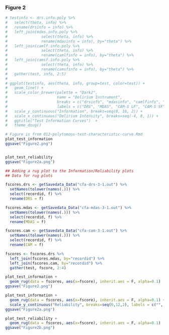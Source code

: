 
### Figure 2

```r

# testinfo <- drs.info.poly %>%
#   select(theta, info) %>%
#   rename(drsinfo = info) %>%
#   left_join(mdas.info.poly %>% 
#               select(theta, info) %>%
#               rename(mdasinfo = info), by="theta") %>%
#   left_join(camlf.info.poly %>%
#               select(theta, info) %>%
#               rename(camlfinfo = info), by="theta") %>%
#   left_join(camsf.info.poly %>%
#               select(theta, info) %>%
#               rename(camsfinfo = info), by="theta") %>%
#   gather(test, info, 2:5)
# 
# ggplot(testinfo, aes(theta, info, group=test, color=test)) +
#   geom_line() +
#   scale_color_brewer(palette = "Dark2", 
#                      name = "Delirium Instrument",
#                      breaks = c("drsinfo", "mdasinfo", "camlfinfo", "camsfinfo"),
#                      labels = c("DRS", "MDAS", "CAM-S LF", "CAM-S SF")) + 
#   scale_y_continuous("Information", breaks=seq(0, 16, 2)) +
#   scale_x_continuous("Delirium Intensity", breaks=seq(-4, 8, 1)) +
#   ggtitle("Test Information Curves")  +
#   theme_doug()

# Figure is from 012-polytomous-test-characteristic-curve.Rmd
plot_test_information
ggsave("Figure2.png")



```


```r
plot_test_reliability 
ggsave("Figure2a.png")
```

```r
## Adding a rug plot to the Information/Reliability plots
## Data for rug plots

fscores.drs <- getSavedata_Data("cfa-drs-3-1.out") %>%
  setNames(tolower(names(.))) %>%
  select(recordid, f) %>%
  rename(DRS = f)

fscores.mdas <- getSavedata_Data("cfa-mdas-3-1.out") %>%
  setNames(tolower(names(.))) %>%
  select(recordid, f) %>%
  rename(MDAS = f)

fscores.cam <- getSavedata_Data("cfa-cam-3-1.out") %>%
  setNames(tolower(names(.))) %>%
  select(recordid, f) %>%
  rename(CAM = f)

fscores <- fscores.drs %>%
  left_join(fscores.mdas, by="recordid") %>%
  left_join(fscores.cam, by="recordid") %>%
  gather(test, fscore, 2:4) 

plot_test_information +
  geom_rug(data = fscores, aes(x=fscore), inherit.aes = F, alpha=0.1)
ggsave("Figure2.png")

plot_test_information +
  geom_rug(data = fscores, aes(x=fscore), inherit.aes = F, alpha=0.1) + 
  scale_y_continuous("Reliability", breaks=seq(0,12,2), labels = c("", "0.50", "0.75", "0.83", "0.88", "0.90", "0.92"))
ggsave("Figure2a.png")

plot_test_reliability +
  geom_rug(data = fscores, aes(x=fscore), inherit.aes = F, alpha=0.1)
ggsave("Figure2b.png")

```

